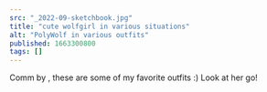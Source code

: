```yaml
---
src: "_2022-09-sketchbook.jpg"
title: "cute wolfgirl in various situations"
alt: "PolyWolf in various outfits"
published: 1663300800
tags: []
---
```


Comm by <TwitterLink username="samipekoe" />, these are some of my favorite outfits :) Look at her go!
